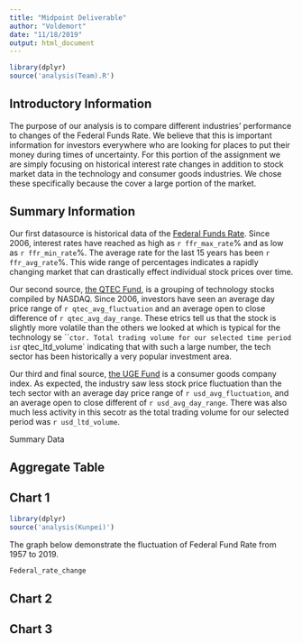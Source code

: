 ```yaml
---
title: "Midpoint Deliverable"
author: "Voldemort"
date: "11/18/2019"
output: html_document
---
```


```r
library(dplyr)
source('analysis(Team).R')
```

## Introductory Information
The purpose of our analysis is to compare different industries' performance to changes of the Federal Funds Rate. We believe that this is important information for investors everywhere who are looking for places to put their money during times of uncertainty. For this portion of the assignment we are simply focusing on historical interest rate changes in addition to stock market data in the technology and consumer goods industries. We chose these specifically because the cover a large portion of the market. 

## Summary Information
Our first datasource is historical data of the [Federal Funds Rate](https://fred.stlouisfed.org/series/FEDFUNDS). Since 2006, interest rates have reached as high as `r ffr_max_rate`% and as low as `r ffr_min_rate`%. The average rate for the last 15 years has been `r ffr_avg_rate`%. This wide range of percentages indicates a rapidly changing market that can drastically effect individual stock prices over time.

Our second source, [the QTEC Fund](https://finance.yahoo.com/quote/QTEC/profile?p=QTEC), is a grouping of technology stocks compiled by NASDAQ. Since 2006, investors have seen an average day price range of `r qtec_avg_fluctuation` and an average open to close difference of `r qtec_avg_day_range`. These etrics tell us that the stock is slightly more volatile than the others we looked at which is typical for the technology se
```ctor. Total trading volume for our selected time period is `r qtec_ltd_volume` indicating that with such a large number, the tech sector has been historically a very popular investment area.

Our third and final source, [the UGE Fund](https://finance.yahoo.com/quote/UGE?p=UGE) is a consumer goods company index. As expected, the industry saw less stock price fluctuation than the tech sector
with an average day price range of `r usd_avg_fluctuation`, and an average open to close different of `r usd_avg_day_range`. There was also much less activity in this secotr as the total trading volume for our selected period was `r usd_ltd_volume`.

Summary Data


## Aggregate Table

## Chart 1
```r
library(dplyr)
source('analysis(Kunpei)')
```

The graph below demonstrate the fluctuation of Federal Fund Rate from 1957 to 2019.

```r
Federal_rate_change
```


## Chart 2

## Chart 3